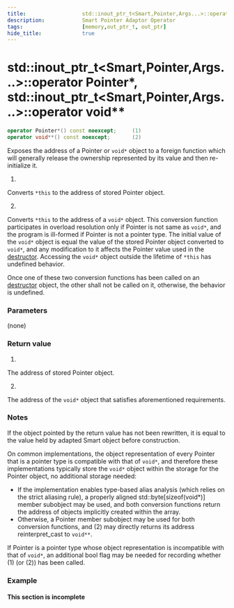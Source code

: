 ```yaml
---
title:                  std::inout_ptr_t<Smart,Pointer,Args...>::operator Pointer*, std::inout_ptr_t<Smart,Pointer,Args...>::operator void**
description:            Smart Pointer Adaptor Operator
tags:                   [memory,out_ptr_t, out_ptr]
hide_title:             true
---
```


# std::inout_ptr_t&lt;Smart,Pointer,Args...>::operator Pointer\*, std::inout_ptr_t&lt;Smart,Pointer,Args...>::operator void\*\*

```cpp
operator Pointer*() const noexcept;     (1)
operator void**() const noexcept;       (2)
```

Exposes the address of a Pointer or `void*` object to a foreign function which will generally release the ownership represented by 
its value and then re-initialize it.

1) <br/>
Converts `*this` to the address of stored Pointer object.

2) <br/>
Converts `*this` to the address of a `void*` object. This conversion function participates in overload resolution only if Pointer is not same as `void*`, 
and the program is ill-formed if Pointer is not a pointer type.
The initial value of the `void*` object is equal the value of the stored Pointer object converted to `void*`, and any modification 
to it affects the Pointer value used in the [destructor](./~inout_ptr_t). Accessing the `void*` object outside the lifetime of `*this` has undefined behavior.

Once one of these two conversion functions has been called on an [destructor](./~inout_ptr_t) object, the other shall not be called on it, 
otherwise, the behavior is undefined.

### Parameters
(none)

### Return value
1) <br/>
The address of stored Pointer object.

2) <br/>
The address of the `void*` object that satisfies aforementioned requirements.

### Notes

If the object pointed by the return value has not been rewritten, it is equal to the value held by adapted Smart object before construction.

On common implementations, the object representation of every Pointer that is a pointer type is compatible with that of `void*`, 
and therefore these implementations typically store the `void*` object within the storage for the Pointer object, no additional storage needed:

* If the implementation enables type-based alias analysis (which relies on the strict aliasing rule), a properly aligned std::byte[sizeof(void\*)] 
member subobject may be used, and both conversion functions return the address of objects implicitly created within the array.
* Otherwise, a Pointer member subobject may be used for both conversion functions, and (2) may directly returns its address reinterpret_cast to `void**`.

If Pointer is a pointer type whose object representation is incompatible with that of `void*`, an additional bool flag may be needed for recording 
whether (1) (or (2)) has been called.

### Example
#### This section is incomplete